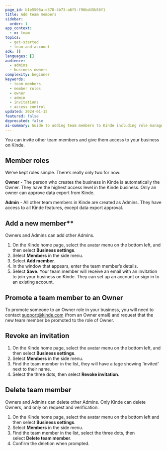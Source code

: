 ```yaml
---
page_id: b1e5506a-d378-4b73-a6f5-f96bd45b56f1
title: Add team members
sidebar:
  order: 1
app_context:
  - m: team
topics:
  - get-started
  - team-and-account
sdk: []
languages: []
audience:
  - admins
  - business owners
complexity: beginner
keywords:
  - team members
  - member roles
  - owner
  - admin
  - invitations
  - access control
updated: 2024-01-15
featured: false
deprecated: false
ai-summary: Guide to adding team members to Kinde including role management, invitations, and access control for business owners and admins.
---
```


You can invite other team members and give them access to your business on Kinde.

## Member roles

We’ve kept roles simple. There’s really only two for now:

**Owner** - The person who creates the business in Kinde is automatically the Owner. They have the highest access level in the Kinde business. Only an owner can approve data export from Kinde.

**Admin** - All other team members in Kinde are created as Admins. They have access to all Kinde features, except data export approval.

## Add a new member**

Owners and Admins can add other Admins.

1. On the Kinde home page, select the avatar menu on the bottom left, and then select **Business settings**. 
2. Select **Members** in the side menu.
3. Select **Add member**.
4. In the window that appears, enter the team member’s details.
5. Select **Save**. Your team member will receive an email with an invitation to join your business on Kinde. They can set up an account or sign in to an existing account.

## Promote a team member to an Owner

To promote someone to an Owner role in your business, you will need to contact support@kinde.com (from an Owner email) and request that the new team member be promoted to the role of Owner.

## **Revoke an invitation**

1. On the Kinde home page, select the avatar menu on the bottom left, and then select **Business settings**. 
2. Select **Members** in the side menu.
3. Find the team member in the list, they will have a tage showing 'invited' next to their name. 
4. Select the three dots, then select **Revoke invitation**.

## Delete **team member**

Owners and Admins can delete other Admins. Only Kinde can delete Owners, and only on request and verification.

1. On the Kinde home page, select the avatar menu on the bottom left and then select **Business settings**. 
2. Select **Members** in the side menu.
3. Find the team member in the list, select the three dots, then select **Delete team member**.
4. Confirm the deletion when prompted.
